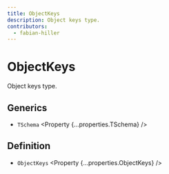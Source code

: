 ```yaml
---
title: ObjectKeys
description: Object keys type.
contributors:
  - fabian-hiller
---
```



# ObjectKeys

Object keys type.

## Generics

- `TSchema` <Property {...properties.TSchema} />

## Definition

- `ObjectKeys` <Property {...properties.ObjectKeys} />
